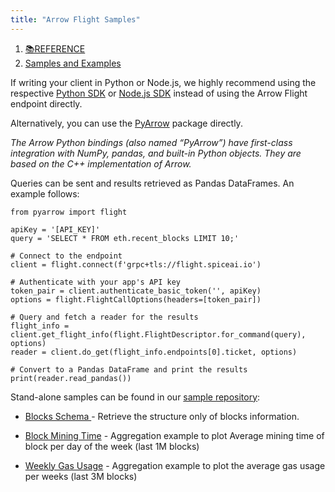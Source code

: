 ```yaml
---
title: "Arrow Flight Samples"
---
```


1. [📚REFERENCE](/reference)
2. [Samples and Examples](/reference/samples-and-examples)

If writing your client in Python or Node.js, we highly recommend using the respective [Python SDK](/sdks/python-sdk) or [Node.js SDK](/sdks/node.js-sdk) instead of using the Arrow Flight endpoint directly.

Alternatively, you can use the [PyArrow](https://arrow.apache.org/docs/python/index.html) package directly.

*The Arrow Python bindings (also named “PyArrow”) have first-class integration with NumPy, pandas, and built-in Python objects. They are based on the C++ implementation of Arrow.*

Queries can be sent and results retrieved as Pandas DataFrames. An example follows:

```
from pyarrow import flight

apiKey = '[API_KEY]'
query = 'SELECT * FROM eth.recent_blocks LIMIT 10;'

# Connect to the endpoint
client = flight.connect(f'grpc+tls://flight.spiceai.io')

# Authenticate with your app's API key
token_pair = client.authenticate_basic_token('', apiKey)
options = flight.FlightCallOptions(headers=[token_pair])

# Query and fetch a reader for the results
flight_info = client.get_flight_info(flight.FlightDescriptor.for_command(query), options)
reader = client.do_get(flight_info.endpoints[0].ticket, options)

# Convert to a Pandas DataFrame and print the results
print(reader.read_pandas())
```

Stand-alone samples can be found in our [sample repository](https://github.com/spicehq/samples):

* [Blocks Schema ](https://github.com/spicehq/samples/blob/trunk/python/blocks_schema.py)- Retrieve the structure only of blocks information.

* [Block Mining Time](https://github.com/spicehq/samples/blob/trunk/python/block_mining_time.py) - Aggregation example to plot Average mining time of block per day of the week (last 1M blocks)

* [Weekly Gas Usage](https://github.com/spicehq/samples/blob/trunk/python/weekly_gas_usage.py) - Aggregation example to plot the average gas usage per weeks (last 3M blocks)
